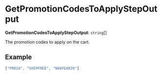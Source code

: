 
# GetPromotionCodesToApplyStepOutput

 **GetPromotionCodesToApplyStepOutput**: `string`[]

The promotion codes to apply on the cart.

## Example

```ts
["PRO10", "SHIPFREE", "NEWYEAR20"]
```
